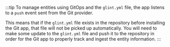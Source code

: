 :::tip
To manage entities using GitOps and the `glint.yml` file, the app listens to a `push` event sent from the Git provider.

This means that if the `glint.yml` file exists in the repository before installing the Git app, that file will not be picked up automatically. You will need to make some update to the `glint.yml` file and push it to the repository in order for the Git app to properly track and ingest the entity information.
:::
